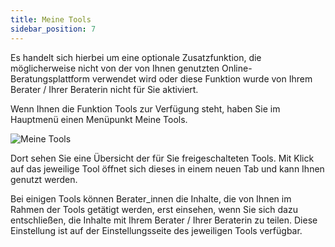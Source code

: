 ```yaml
---
title: Meine Tools
sidebar_position: 7
---
```



<PrimaryNote>
  Es handelt sich hierbei um eine optionale Zusatzfunktion, die möglicherweise
  nicht von der von Ihnen genutzten Online-Beratungsplattform verwendet wird
  oder diese Funktion wurde von Ihrem Berater / Ihrer Beraterin nicht für Sie
  aktiviert.
</PrimaryNote>

Wenn Ihnen die Funktion Tools zur Verfügung steht, haben Sie im Hauptmenü einen Menüpunkt <UIElement>Meine Tools</UIElement>.

![Meine Tools](../../../static/img/images-onlineberatung/04_Ansicht_Ratsuchende/41_Screenshot.png)

Dort sehen Sie eine Übersicht der für Sie freigeschalteten Tools. Mit Klick auf das jeweilige Tool öffnet sich dieses in einem neuen Tab und kann Ihnen genutzt werden.

Bei einigen Tools können Berater_innen die Inhalte, die von Ihnen im Rahmen der Tools getätigt werden, erst einsehen, wenn Sie sich dazu entschließen, die Inhalte mit Ihrem Berater / Ihrer Beraterin zu teilen. Diese Einstellung ist auf der Einstellungsseite des jeweiligen Tools verfügbar.
